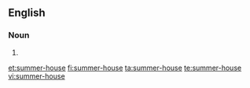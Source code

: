 ==English==
===Noun===
{{en-noun|head=[[summer]]-[[house]]}}

# {{alternative spelling of|summerhouse}}

[[et:summer-house]]
[[fi:summer-house]]
[[ta:summer-house]]
[[te:summer-house]]
[[vi:summer-house]]
